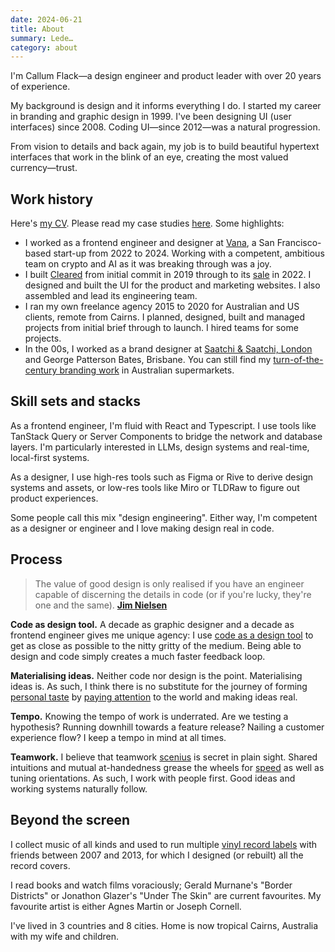 ```yaml
---
date: 2024-06-21
title: About
summary: Lede…
category: about
---
```


<Avatar />

I&apos;m Callum Flack—a design engineer and product leader with over 20
years of experience.

My background is design and it informs everything I do. I started my career in branding and graphic design in 1999. I've been designing UI (user interfaces) since 2008. Coding UI—since 2012—was a natural progression.

From vision to details and back again, my job is to build beautiful hypertext interfaces that work in the blink of an eye, creating the most valued currency—trust.

<Contact />

<Callout>
  <WhatIWantLink />
</Callout>

## Work history

Here's [my CV](/CallumFlackCV2024.pdf). Please read my case studies [here](/work). Some highlights:

- I worked as a frontend engineer and designer at [Vana](/vana), a San Francisco-based start-up from 2022 to 2024. Working with a competent, ambitious team on crypto and AI as it was breaking through was a joy.
- I built [Cleared](https://getcleared.com/) from initial commit in 2019 through to its [sale](https://www.crunchbase.com/acquisition/femd-acquires-cleared--a1f894e0) in 2022. I designed and built the UI for the product and marketing websites. I also assembled and lead its engineering team.
- I ran my own freelance agency 2015 to 2020 for Australian and US clients, remote from Cairns. I planned, designed, built and managed projects from initial brief through to launch. I hired teams for some projects.
- In the 00s, I worked as a brand designer at [Saatchi & Saatchi, London](https://saatchi.co.uk/) and George Patterson Bates, Brisbane. You can still find my [turn-of-the-century branding work](breaka) in Australian supermarkets.

## Skill sets and stacks

As a frontend engineer, I'm fluid with React and Typescript. I use tools like TanStack Query or Server Components to bridge the network and database layers. I'm particularly interested in LLMs, design systems and real-time, local-first systems.

As a designer, I use high-res tools such as Figma or Rive to derive design systems and assets, or low-res tools like Miro or TLDRaw to figure out product experiences.

Some people call this mix "design engineering". Either way, I'm competent as a designer or engineer and I love making design real in code.

## Process

> The value of good design is only realised if you have an engineer capable of discerning the details in code (or if you're lucky, they're one and the same).
> **[Jim Nielsen](https://twitter.com/jimniels/status/1623568177635667969)**

**Code as design tool.** A decade as graphic designer and a decade as frontend engineer gives me unique agency: I use [code as a design tool](/designers-should-code) to get as close as possible to the nitty gritty of the medium. Being able to design and code simply creates a much faster feedback loop.

**Materialising ideas.** Neither code nor design is the point. Materialising ideas is. As such, I think there is no substitute for the journey of forming [personal taste](/the-matter-of-taste) by [paying attention](/the-instantaneous-language-of-beauty) to the world and making ideas real.

**Tempo.** Knowing the tempo of work is underrated. Are we testing a hypothesis? Running downhill towards a feature release? Nailing a customer experience flow? I keep a tempo in mind at all times.

**Teamwork.** I believe that teamwork [scenius](/creativity-starts-with-love-and-theft) is secret in plain sight. Shared intuitions and mutual at-handedness grease the wheels for [speed](https://twitter.com/patrickc/status/1380556517208825856) as well as tuning orientations. As such, I work with people first. Good ideas and working systems naturally follow.

## Beyond the screen

I collect music of all kinds and used to run multiple [vinyl record labels](https://www.discogs.com/artist/2452856-Callum-Flack) with friends between 2007 and 2013, for which I designed (or rebuilt) all the record covers.

I read books and watch films voraciously; Gerald Murnane's "Border Districts" or Jonathon Glazer's "Under The Skin" are current favourites. My favourite artist is either Agnes Martin or Joseph Cornell.

I've lived in 3 countries and 8 cities. Home is now tropical Cairns, Australia with my wife and children.
